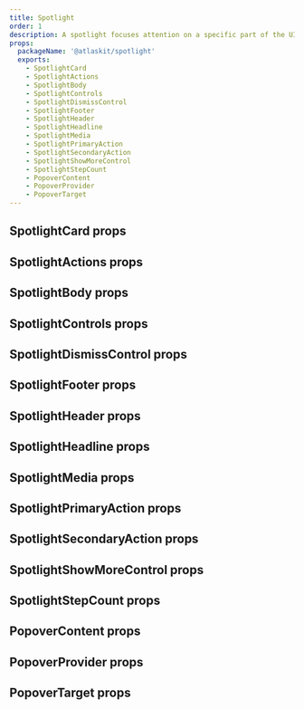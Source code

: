 ```yaml
---
title: Spotlight
order: 1
description: A spotlight focuses attention on a specific part of the UI, like a button or an icon.
props:
  packageName: '@atlaskit/spotlight'
  exports:
    - SpotlightCard
    - SpotlightActions
    - SpotlightBody
    - SpotlightControls
    - SpotlightDismissControl
    - SpotlightFooter
    - SpotlightHeader
    - SpotlightHeadline
    - SpotlightMedia
    - SpotlightPrimaryAction
    - SpotlightSecondaryAction
    - SpotlightShowMoreControl
    - SpotlightStepCount
    - PopoverContent
    - PopoverProvider
    - PopoverTarget
---
```


## SpotlightCard props

<TSMorphProps exportName="SpotlightCard" packageName="@atlaskit/spotlight" />

## SpotlightActions props

<TSMorphProps exportName="SpotlightActions" packageName="@atlaskit/spotlight" />

## SpotlightBody props

<TSMorphProps exportName="SpotlightBody" packageName="@atlaskit/spotlight" />

## SpotlightControls props

<TSMorphProps exportName="SpotlightControls" packageName="@atlaskit/spotlight" />

## SpotlightDismissControl props

<TSMorphProps exportName="SpotlightDismissControl" packageName="@atlaskit/spotlight" />

## SpotlightFooter props

<TSMorphProps exportName="SpotlightFooter" packageName="@atlaskit/spotlight" />

## SpotlightHeader props

<TSMorphProps exportName="SpotlightHeader" packageName="@atlaskit/spotlight" />

## SpotlightHeadline props

<TSMorphProps exportName="SpotlightHeadline" packageName="@atlaskit/spotlight" />

## SpotlightMedia props

<TSMorphProps exportName="SpotlightMedia" packageName="@atlaskit/spotlight" />

## SpotlightPrimaryAction props

<TSMorphProps exportName="SpotlightPrimaryAction" packageName="@atlaskit/spotlight" />

## SpotlightSecondaryAction props

<TSMorphProps exportName="SpotlightSecondaryAction" packageName="@atlaskit/spotlight" />

## SpotlightShowMoreControl props

<TSMorphProps exportName="SpotlightShowMoreControl" packageName="@atlaskit/spotlight" />

## SpotlightStepCount props

<TSMorphProps exportName="SpotlightStepCount" packageName="@atlaskit/spotlight" />

## PopoverContent props

<TSMorphProps exportName="PopoverContent" packageName="@atlaskit/spotlight" />

## PopoverProvider props

<TSMorphProps exportName="PopoverProvider" packageName="@atlaskit/spotlight" />

## PopoverTarget props

<TSMorphProps exportName="PopoverTarget" packageName="@atlaskit/spotlight" />
